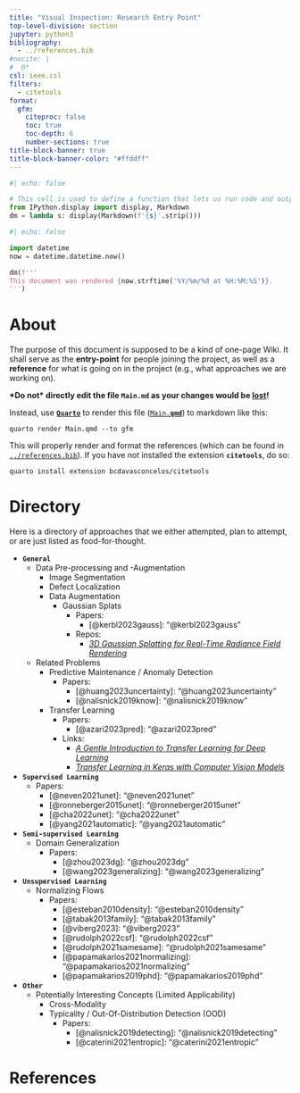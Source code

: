 ```yaml
---
title: "Visual Inspection: Research Entry Point"
top-level-division: section
jupyter: python3
bibliography:
  - ../references.bib
#nocite: |
#  @*
csl: ieee.csl
filters:
  - citetools
format:
  gfm:
    citeproc: false
    toc: true
    toc-depth: 6
    number-sections: true
title-block-banner: true
title-block-banner-color: "#ffddff"
---
```



```python
#| echo: false

# This cell is used to define a function that lets us run code and output the result as markdown, BEFORE it is rendered by Quarto.
from IPython.display import display, Markdown
dm = lambda s: display(Markdown(f'{s}'.strip()))
```


```python
#| echo: false

import datetime 
now = datetime.datetime.now()

dm(f'''
This document was rendered {now.strftime('%Y/%m/%d at %H:%M:%S')}.
''')
```


# About

The purpose of this document is supposed to be a kind of one-page Wiki.
It shall serve as the **entry-point** for people joining the project, as well as a **reference** for what is going on in the project (e.g., what approaches we are working on).


**\*Do not\* directly edit the file `Main.md` as your changes would be <u>lost</u>!**

Instead, use [**`Quarto`**](https://quarto.org/) to render this file ([`Main.`**`qmd`**](./Main.qmd)) to markdown like this:

```script
quarto render Main.qmd --to gfm
```

This will properly render and format the references (which can be found in [`../references.bib`](../references.bib)).
If you have not installed the extension **`citetools`**, do so:

```script
quarto install extension bcdavasconcelos/citetools
```


# Directory

Here is a directory of approaches that we either attempted, plan to attempt, or are just listed as food-for-thought.


- **`General`**
  - Data Pre-processing and -Augmentation
    - Image Segmentation
    - Defect Localization
    - Data Augmentation
      - Gaussian Splats
        - Papers:
          - [@kerbl2023gauss]: "[@kerbl2023gauss]{.title}"
        - Repos:
          - [*3D Gaussian Splatting for Real-Time Radiance Field Rendering*](https://github.com/graphdeco-inria/gaussian-splatting)
  - Related Problems
    - Predictive Maintenance / Anomaly Detection
      - Papers:
        - [@huang2023uncertainty]: "[@huang2023uncertainty]{.title}"
        - [@nalisnick2019know]: "[@nalisnick2019know]{.title}"
    - Transfer Learning
      - Papers:
        - [@azari2023pred]: "[@azari2023pred]{.title}"
      - Links:
        - [*A Gentle Introduction to Transfer Learning for Deep Learning*](https://machinelearningmastery.com/transfer-learning-for-deep-learning/)
        - [*Transfer Learning in Keras with Computer Vision Models*](https://machinelearningmastery.com/how-to-use-transfer-learning-when-developing-convolutional-neural-network-models/)
- **`Supervised Learning`**
  - Papers:
    - [@neven2021unet]: "[@neven2021unet]{.title}"
    - [@ronneberger2015unet]: "[@ronneberger2015unet]{.title}"
    - [@cha2022unet]: "[@cha2022unet]{.title}"
    - [@yang2021automatic]: "[@yang2021automatic]{.title}"
- **`Semi-supervised Learning`**
  - Domain Generalization
    - Papers:
      - [@zhou2023dg]: "[@zhou2023dg]{.title}"
      - [@wang2023generalizing]: "[@wang2023generalizing]{.title}"
- **`Unsupervised Learning`**
  - Normalizing Flows
    - Papers:
      - [@esteban2010density]: "[@esteban2010density]{.title}"
      - [@tabak2013family]: "[@tabak2013family]{.title}"
      - [@viberg2023]: "[@viberg2023]{.title}"
      - [@rudolph2022csf]: "[@rudolph2022csf]{.title}"
      - [@rudolph2021samesame]: "[@rudolph2021samesame]{.title}"
      - [@papamakarios2021normalizing]: "[@papamakarios2021normalizing]{.title}"
      - [@papamakarios2019phd]: "[@papamakarios2019phd]{.title}"
- **`Other`**
  - Potentially Interesting Concepts (Limited Applicability)
    - Cross-Modality
    - Typicality / Out-Of-Distribution Detection (OOD)
      - Papers:
        - [@nalisnick2019detecting]: "[@nalisnick2019detecting]{.title}"
        - [@caterini2021entropic]: "[@caterini2021entropic]{.title}"



# References {-}

